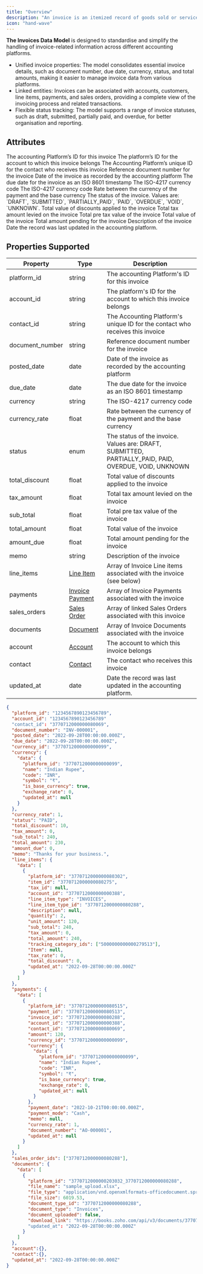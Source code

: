 ```yaml
---
title: "Overview"
description: "An invoice is an itemized record of goods sold or services provided to a customer."
icon: "hand-wave"
---
```


**The Invoices Data Model** is designed to standardise and simplify the handling of invoice-related information across different accounting platforms.

- Unified invoice properties: The model consolidates essential invoice details, such as document number, due date, currency, status, and total amounts, making it easier to manage invoice data from various platforms.
- Linked entities: Invoices can be associated with accounts, customers, line items, payments, and sales orders, providing a complete view of the invoicing process and related transactions.
- Flexible status tracking: The model supports a range of invoice statuses, such as draft, submitted, partially paid, and overdue, for better organisation and reporting.

## Attributes

<ResponseField name="platform_id" type="string" required>
  The accounting Platform’s ID for this invoice
</ResponseField>

<ResponseField name="account_id" type="string">
  The platform’s ID for the account to which this invoice belongs
</ResponseField>

<ResponseField name="contact_id" type="string">
  The Accounting Platform’s unique ID for the contact who receives this invoice
</ResponseField>

<ResponseField name="document_number" type="string">
  Reference document number for the invoice
</ResponseField>

<ResponseField name="posted_date" type="date">
  Date of the invoice as recorded by the accounting platform
</ResponseField>

<ResponseField name="due_date" type="date">
  The due date for the invoice as an ISO 8601 timestamp
</ResponseField>

<ResponseField name="currency_id" type="string">
  The ISO-4217 currency code
</ResponseField>

<ResponseField name="currency" type="string">
  The ISO-4217 currency code
</ResponseField>

<ResponseField name="currency_rate" type="float">
  Rate between the currency of the payment and the base currency
</ResponseField>

<ResponseField name="status" type="enum">
  The status of the invoice. Values are: `DRAFT`, `SUBMITTED`, `PARTIALLY_PAID`, `PAID`, `OVERDUE`, `VOID`, `UNKNOWN`.
</ResponseField>

<ResponseField name="total_discount" type="float">
  Total value of discounts applied to the invoice
</ResponseField>

<ResponseField name="tax_amount" type="float">
  Total tax amount levied on the invoice
</ResponseField>

<ResponseField name="sub_total" type="float">
  Total pre tax value of the invoice
</ResponseField>

<ResponseField name="total_amount" type="float">
  Total value of the invoice
</ResponseField>

<ResponseField name="amount_due" type="float">
  Total amount pending for the invoice
</ResponseField>

<ResponseField name="memo" type="string">
  Description of the invoice
</ResponseField>

<ResponseField name="line_items" type="Line Item">
  <Expandable title="properties">
    <ResponseField name="data" type="Object">
      <Expandable title="properties">
        <Snippet file="line_items_snippeet.mdx" />
      </Expandable>
    </ResponseField>
  </Expandable>
</ResponseField>

<ResponseField name="payments" type="Invoice Payment">
  <Expandable title="properties">
    <ResponseField name="data" type="Object">
      <Expandable title="properties">
        <Snippet file="invoice_payment.mdx" />
      </Expandable>
    </ResponseField>
  </Expandable>
</ResponseField>

<ResponseField name="sales_orders" type="Sales Order">
  <Expandable title="properties">
    <Snippet file="sales_order_snippet.mdx" />
  </Expandable>
</ResponseField>

<ResponseField name="documents" type="Document">
  <Expandable title="properties">
    <ResponseField name="data" type="Object">
      <Expandable title="properties">
        <Snippet file="documents_snippet.mdx" />
      </Expandable>
    </ResponseField>
  </Expandable>
</ResponseField>

<ResponseField name="account" type="Account">
  <Expandable title="properties">
    <ResponseField name="data" type="Object">
      <Expandable title="properties">
        <Snippet file="accounts_snippets.mdx" />
      </Expandable>
    </ResponseField>
  </Expandable>
</ResponseField>

<ResponseField name="contact" type="Contact">
  <Expandable title="properties">
    <ResponseField name="data" type="Object">
      <Expandable title="properties">
        <Snippet file="contact_snippet.mdx" />
      </Expandable>
    </ResponseField>
  </Expandable>
</ResponseField>

<ResponseField name="updated_at" type="date">
  Date the record was last updated in the accounting platform.
</ResponseField>

## Properties Supported

| Property        | Type                                      | Description                                                                                           |
| --------------- | ----------------------------------------- | ----------------------------------------------------------------------------------------------------- |
| platform_id     | string                                    | The accounting Platform's ID for this invoice                                                         |
| account_id      | string                                    | The platform's ID for the account to which this invoice belongs                                       |
| contact_id      | string                                    | The Accounting Platform's unique ID for the contact who receives this invoice                         |
| document_number | string                                    | Reference document number for the invoice                                                             |
| posted_date     | date                                      | Date of the invoice as recorded by the accounting platform                                            |
| due_date        | date                                      | The due date for the invoice as an ISO 8601 timestamp                                                 |
| currency        | string                                    | The ISO-4217 currency code                                                                            |
| currency_rate   | float                                     | Rate between the currency of the payment and the base currency                                        |
| status          | enum                                      | The status of the invoice. Values are: DRAFT, SUBMITTED, PARTIALLY_PAID, PAID, OVERDUE, VOID, UNKNOWN |
| total_discount  | float                                     | Total value of discounts applied to the invoice                                                       |
| tax_amount      | float                                     | Total tax amount levied on the invoice                                                                |
| sub_total       | float                                     | Total pre tax value of the invoice                                                                    |
| total_amount    | float                                     | Total value of the invoice                                                                            |
| amount_due      | float                                     | Total amount pending for the invoice                                                                  |
| memo            | string                                    | Description of the invoice                                                                            |
| line_items      | [Line Item](/docs/line-items)             | Array of Invoice Line items associated with the invoice (see below)                                   |
| payments        | [Invoice Payment](/docs/invoice-payments) | Array of Invoice Payments associated with the invoice                                                 |
| sales_orders    | [Sales Order](/docs/sales-orders)         | Array of linked Sales Orders associated with this invoice                                             |
| documents       | [Document](/docs/documents)               | Array of Invoice Documents associated with the invoice                                                |
| account         | [Account](/docs/accounts)                 | The account to which this invoice belongs                                                             |
| contact         | [Contact](/docs/contacts)                 | The contact who receives this invoice                                                                 |
| updated_at      | date                                      | Date the record was last updated in the accounting platform.                                          |

<ResponseExample name="The Bank Transaction Object" >

```json The Invoice Response Object
{
  "platform_id": "1234567890123456789",
  "account_id": "1234567890123456789"
  "contact_id": "3770712000000080069",
  "document_number": "INV-000001",
  "posted_date": "2022-09-28T00:00:00.000Z",
  "due_date": "2022-09-28T00:00:00.000Z",
  "currency_id": "3770712000000000099",
  "currency": {
    "data": {
      "platform_id": "3770712000000000099",
      "name": "Indian Rupee",
      "code": "INR",
      "symbol": "₹",
      "is_base_currency": true,
      "exchange_rate": 0,
      "updated_at": null
    }
  },
  "currency_rate": 1,
  "status": "PAID",
  "total_discount": 10,
  "tax_amount": 0,
  "sub_total": 240,
  "total_amount": 230,
  "amount_due": 0,
  "memo": "Thanks for your business.",
  "line_items": {
    "data": [
      {
        "platform_id": "3770712000000080302",
        "item_id": "3770712000000080275",
        "tax_id": null,
        "account_id": "3770712000000000388",
        "line_item_type": "INVOICES",
        "line_item_type_id": "3770712000000080288",
        "description": null,
        "quantity": 2,
        "unit_amount": 120,
        "sub_total": 240,
        "tax_amount": 0,
        "total_amount": 240,
        "tracking_category_ids": ["5000000000000279513"],
        "Item": null,
        "tax_rate": 0,
        "total_discount": 0,
        "updated_at": "2022-09-28T00:00:00.000Z"
      }
    ]
  },
  "payments": {
    "data": [
      {
        "platform_id": "3770712000000080515",
        "payment_id": "3770712000000080513",
        "invoice_id": "3770712000000080288",
        "account_id": "3770712000000000388",
        "contact_id": "3770712000000080069",
        "amount": 120,
        "currency_id": "3770712000000000099",
        "currency": {
          "data": {
            "platform_id": "3770712000000000099",
            "name": "Indian Rupee",
            "code": "INR",
            "symbol": "₹",
            "is_base_currency": true,
            "exchange_rate": 0,
            "updated_at": null
          }
        },
        "payment_date": "2022-10-21T00:00:00.000Z",
        "payment_mode": "Cash",
        "memo": null,
        "currency_rate": 1,
        "document_number": "AO-000001",
        "updated_at": null
      }
    ]
  },
  "sales_order_ids": ["3770712000000080288"],
  "documents": {
    "data": [
      {
        "platform_id": "3770712000000203032_3770712000000080288",
        "file_name": "sample_upload.xlsx",
        "file_type": "application/vnd.openxmlformats-officedocument.spreadsheetml.sheet",
        "file_size": 6019.53,
        "document_type_id": "3770712000000080288",
        "document_type": "Invoices",
        "document_uploaded": false,
        "download_link": "https://books.zoho.com/api/v3/documents/3770712000000203032_3770712000000080288"
        "updated_at": "2022-09-28T00:00:00.000Z"
      }
    ]
  },
  "account":{},
  "contact":{},
  "updated_at": "2022-09-28T00:00:00.000Z"
}
```

</ResponseExample>
